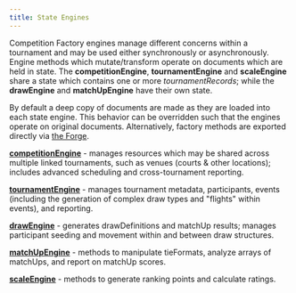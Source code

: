 ```yaml
---
title: State Engines
---
```


Competition Factory engines manage different concerns within a tournament and may be used either synchronously or asynchronously.
Engine methods which mutate/transform operate on documents which are held in state.
The **competitionEngine**, **tournamentEngine** and **scaleEngine** share a state which contains one or more _tournamentRecords_;
while the **drawEngine** and **matchUpEngine** have their own state.

By default a deep copy of documents are made as they are loaded into each state engine. This behavior can be overridden such that the engines operate on original documents.
Alternatively, factory methods are exported directly via [the Forge](./forge).

[**competitionEngine**](./engines/competition-engine-overview) - manages resources which may be shared across multiple linked tournaments, such as venues (courts & other locations); includes advanced scheduling and cross-tournament reporting.

[**tournamentEngine**](./engines/tournament-engine-overview) - manages tournament metadata, participants, events (including the generation of complex draw types and "flights" within events), and reporting.

[**drawEngine**](./engines/draw-engine-overview) - generates drawDefinitions and matchUp results; manages participant seeding and movement within and between draw structures.

[**matchUpEngine**](./engines/matchUp-engine-overview) - methods to manipulate tieFormats, analyze arrays of matchUps, and report on matchUp scores.

[**scaleEngine**](./engines/scale-engine-overview) - methods to generate ranking points and calculate ratings.
